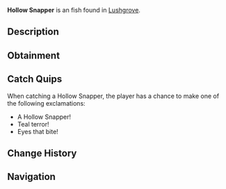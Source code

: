 {{FishInfobox
|image          = Hollow Snapper.png
|rarity         = Unusual
|sea            = Second Sea
|location       = [[Lushgrove]]
|sublocation    = 
|sources        = Fishing Rod
|radar_location = 
|prog_speed     = -10
|xp             = 80
|weather        = Foggy
|time           = Night
|season         = Autumn
|bait           = Squid
|base_weight    = 200
|base_value     = 160
|weight_range   = 120
|base_chance    = 70
|base_resil     = 45
}}
'''Hollow Snapper''' is an {{Rarity|Unusual}} fish found in [[Lushgrove]].

== Description ==
{{Description|A dark green fish with glowing fins, and a menacing glare that pierces the gloom.|Bestiary Entry}}

== Obtainment ==
{{Description|Its eerie light cuts through the shrouded dusk.|Bestiary Hint}}
{{Fish Availability|
Lushgrove
|top_rods      = 
Trident Rod\189865.72\163740.42;
Leviathan's Fang Rod\187062.56\164421.79;
Free Spirit Rod\183714.87\114528.74;
Azure Of Lagoon\166903.53\106829.88;
Egg Rod\149375.86\135055.67;
Resourceful Rod\115834.32\115657.25;
Long Rod\117582.61\115189.52;
Adventurer's Rod\103555.77\103555.77;
Firefly Rod\146893.59\139494.46;
Wildflower Rod\142529.38\135052.9;
Blazebringer Rod\147328.21\129496.61;
Verdant Shear Rod\146946.98\130324.61;
No-Life Rod\144569.48\130643.42;
Seraphic Rod\130149.6\112241.17;
Challenger's Rod\125851.44\113118.04;
Ethereal Prism Rod\125379.22\91071.9;
Depthseeker Rod\124058.71\117865.71;
Rod Of The Forgotten Fang\123222.98\106741.91;
Avalanche Rod\120905.9\115244.79;
Rod Of The Exalted One\120580.02\104591.27;
Volcanic Rod\119819.57\110332.13;
Zeus Rod\119155.54\109720.68;
Rod Of The Depths\119115.1\104738.29;
Steady Rod\99415.49\94917.45
|recommended   = Free Spirit Rod
}}

== Catch Quips ==
When catching a Hollow Snapper, the player has a chance to make one of the following exclamations:
* A Hollow Snapper!
* Teal terror!
* Eyes that bite!

== Change History ==
{{Change History|{{subst:Current Version}}}}

== Navigation ==
{{Fish Navbox|Lushgrove}}